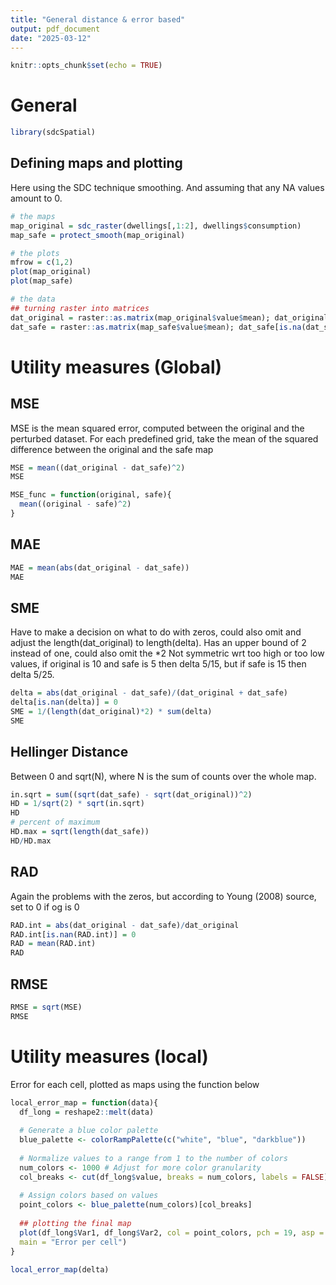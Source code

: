 ---
title: "General distance & error based"
output: pdf_document
date: "2025-03-12"
---

```{r setup, include=FALSE}
knitr::opts_chunk$set(echo = TRUE)
```

# General
```{r}
library(sdcSpatial)
```

## Defining maps and plotting
Here using the SDC technique smoothing.
And assuming that any NA values amount to 0.
```{r}
# the maps
map_original = sdc_raster(dwellings[,1:2], dwellings$consumption)
map_safe = protect_smooth(map_original)

# the plots
mfrow = c(1,2)
plot(map_original)
plot(map_safe)

# the data
## turning raster into matrices
dat_original = raster::as.matrix(map_original$value$mean); dat_original[is.na(dat_original)] = 0
dat_safe = raster::as.matrix(map_safe$value$mean); dat_safe[is.na(dat_safe)] = 0
```

# Utility measures (Global)
## MSE
MSE is the mean squared error, computed between the original and the perturbed dataset.
For each predefined grid, take the mean of the squared difference between the original and the safe map
```{r}
MSE = mean((dat_original - dat_safe)^2)
MSE

MSE_func = function(original, safe){
  mean((original - safe)^2)
}
```

## MAE
```{r}
MAE = mean(abs(dat_original - dat_safe))
MAE
```

## SME
Have to make a decision on what to do with zeros, could also omit and adjust the length(dat_original) to length(delta).
Has an upper bound of 2 instead of one, could also omit the *2
Not symmetric wrt too high or too low values, if original is 10 and safe is 5 then delta 5/15, but if safe is 15 then delta 5/25.
```{r}
delta = abs(dat_original - dat_safe)/(dat_original + dat_safe)
delta[is.nan(delta)] = 0
SME = 1/(length(dat_original)*2) * sum(delta)
SME
```

## Hellinger Distance
Between 0 and sqrt(N), where N is the sum of counts over the whole map.
```{r}
in.sqrt = sum((sqrt(dat_safe) - sqrt(dat_original))^2)
HD = 1/sqrt(2) * sqrt(in.sqrt)
HD
# percent of maximum
HD.max = sqrt(length(dat_safe))
HD/HD.max
```

## RAD
Again the problems with the zeros, but according to Young (2008) source, set to 0 if og is 0
```{r}
RAD.int = abs(dat_original - dat_safe)/dat_original
RAD.int[is.nan(RAD.int)] = 0
RAD = mean(RAD.int)
RAD
```

## RMSE
```{r}
RMSE = sqrt(MSE)
RMSE
```

# Utility measures (local)
Error for each cell, plotted as maps using the function below
```{r}
local_error_map = function(data){
  df_long = reshape2::melt(data)
  
  # Generate a blue color palette
  blue_palette <- colorRampPalette(c("white", "blue", "darkblue"))
  
  # Normalize values to a range from 1 to the number of colors
  num_colors <- 1000 # Adjust for more color granularity
  col_breaks <- cut(df_long$value, breaks = num_colors, labels = FALSE)
  
  # Assign colors based on values
  point_colors <- blue_palette(num_colors)[col_breaks]
  
  ## plotting the final map
  plot(df_long$Var1, df_long$Var2, col = point_colors, pch = 19, asp = 1,
  main = "Error per cell")
}

local_error_map(delta)

```
